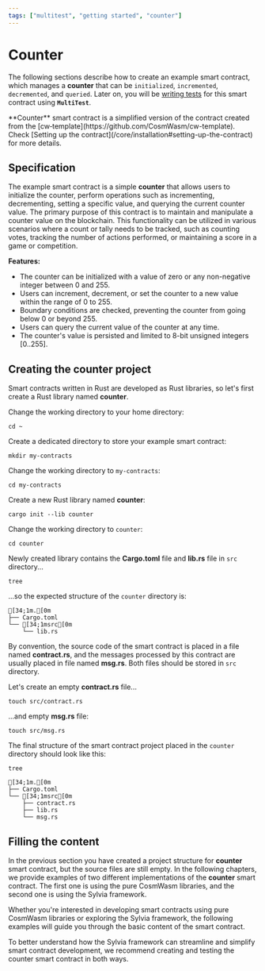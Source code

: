 ```yaml
---
tags: ["multitest", "getting started", "counter"]
---
```



# Counter

The following sections describe how to create an example smart contract, which manages a **counter**
that can be `initialized`, `incremented`, `decremented`, and `queried`. Later on, you will be
[writing tests](writing-tests.mdx) for this smart contract using **`MultiTest`**.

<Callout type="info" emoji="☉">
  **Counter** smart contract is a simplified version of the contract created from the
  [cw&#8209;template](https://github.com/CosmWasm/cw-template). Check [Setting up the
  contract](/core/installation#setting-up-the-contract) for more details.
</Callout>

## Specification

The example smart contract is a simple **counter** that allows users to initialize the counter,
perform operations such as incrementing, decrementing, setting a specific value, and querying the
current counter value. The primary purpose of this contract is to maintain and manipulate a counter
value on the blockchain. This functionality can be utilized in various scenarios where a count or
tally needs to be tracked, such as counting votes, tracking the number of actions performed, or
maintaining a score in a game or competition.

**Features:**

- The counter can be initialized with a value of zero or any non-negative integer between 0 and 255.
- Users can increment, decrement, or set the counter to a new value within the range of 0 to 255.
- Boundary conditions are checked, preventing the counter from going below 0 or beyond 255.
- Users can query the current value of the counter at any time.
- The counter's value is persisted and limited to 8-bit unsigned integers [0..255].

## Creating the counter project

Smart contracts written in Rust are developed as Rust libraries, so let's first create a Rust
library named **counter**.

Change the working directory to your home directory:

```shell copy filename="TERMINAL"
cd ~
```

Create a dedicated directory to store your example smart contract:

```shell copy filename="TERMINAL"
mkdir my-contracts
```

Change the working directory to `my-contracts`:

```shell copy filename="TERMINAL"
cd my-contracts
```

Create a new Rust library named **counter**:

```shell copy filename="TERMINAL"
cargo init --lib counter
```

Change the working directory to `counter`:

```shell copy filename="TERMINAL"
cd counter
```

Newly created library contains the **Cargo.toml** file and **lib.rs** file in `src` directory...

```shell copy filename="TERMINAL"
tree
```

...so the expected structure of the `counter` directory is:

```ansi filename="counter (directory)"
[34;1m.[0m
├── Cargo.toml
└── [34;1msrc[0m
    └── lib.rs
```

By convention, the source code of the smart contract is placed in a file named **contract.rs**, and
the messages processed by this contract are usually placed in file named **msg.rs**. Both files
should be stored in `src` directory.

Let's create an empty **contract.rs** file...

```shell copy filename="TERMINAL"
touch src/contract.rs
```

...and empty **msg.rs** file:

```shell copy filename="TERMINAL"
touch src/msg.rs
```

The final structure of the smart contract project placed in the `counter` directory should look like
this:

```shell copy filename="TERMINAL"
tree
```

```ansi filename="counter (directory)"
[34;1m.[0m
├── Cargo.toml
└── [34;1msrc[0m
    ├── contract.rs
    ├── lib.rs
    └── msg.rs
```

## Filling the content

In the previous section you have created a project structure for **counter** smart contract, but the
source files are still empty. In the following chapters, we provide examples of two different
implementations of the **counter** smart contract. The first one is using the pure CosmWasm
libraries, and the second one is using the Sylvia framework.

Whether you're interested in developing smart contracts using pure CosmWasm libraries or exploring
the Sylvia framework, the following examples will guide you through the basic content of the smart
contract.

<Callout>
  To better understand how the Sylvia framework can streamline and simplify smart contract
  development, we recommend creating and testing the counter smart contract in both ways.
</Callout>

<Cards>
  <Cards.Card
    title="Counter smart contract written using pure CosmWasm libraries"
    href="counter/counter-cosmwasm"
    icon=""
    children=""
  />
  <Cards.Card
    title="Counter smart contract written using Sylvia framework"
    href="counter/counter-sylvia"
    icon=""
    children=""
  />
</Cards>
